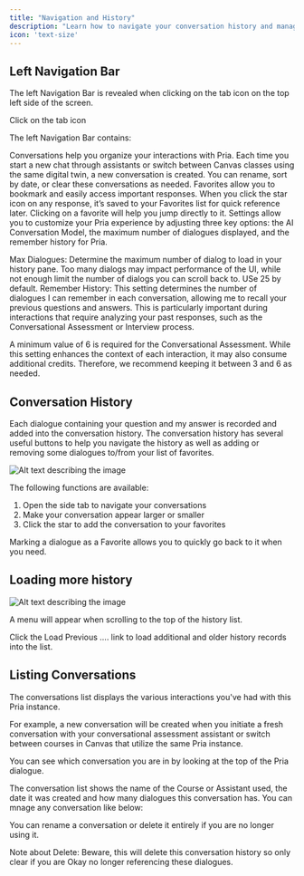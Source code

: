 ```yaml
---
title: "Navigation and History"
description: "Learn how to navigate your conversation history and manage your interactions with Praxis AI."
icon: 'text-size'
---
```



## Left Navigation Bar


The left Navigation Bar is revealed when clicking on the tab icon on the top left side of the screen.


Click on the tab icon


The left Navigation Bar contains:

<AccordionGroup>
<Accordion title="Conversations" icon="message">
Conversations help you organize your interactions with Pria. Each time you start a new chat through assistants or switch between Canvas classes using the same digital twin, a new conversation is created. You can rename, sort by date, or clear these conversations as needed.

</Accordion>
<Accordion title="Favorites" icon="message">
Favorites allow you to bookmark and easily access important responses. When you click the star icon on any response, it’s saved to your Favorites list for quick reference later. Clicking on a favorite will help you jump directly to it.

</Accordion>
<Accordion title="Settings" icon="message">
Settings allow you to customize your Pria experience by adjusting three key options: the AI Conversation Model, the maximum number of dialogues displayed, and the remember history for Pria.

</Accordion>
</AccordionGroup>





Max Dialogues:	Determine the maximum number of dialog to load in your history pane. Too many dialogs may impact performance of the UI, while not enough limit the number of dialogs you can scroll back to. USe 25 by default.
Remember History:	This setting determines the number of dialogues I can remember in each conversation, allowing me to recall your previous questions and answers. This is particularly important during interactions that require analyzing your past responses, such as the Conversational Assessment or Interview process.

A minimum value of 6 is required for the Conversational Assessment. While this setting enhances the context of each interaction, it may also consume additional credits. Therefore, we recommend keeping it between 3 and 6 as needed.



## Conversation History

Each dialogue containing your question and my answer is recorded and added into the conversation history. The conversation history has several useful buttons to help you navigate the history as well as adding or removing some dialogues to/from your list of favorites.

![Alt text describing the image](/images/guides/interface/conversation-history.webp)

The following functions are available:

1. Open the side tab to navigate your conversations
2. Make your conversation appear larger or smaller
3. Click the star to add the conversation to your favorites

Marking a dialogue as a Favorite allows you to quickly go back to it when you need.

## Loading more history

![Alt text describing the image](/images/guides/interface/conversation-history-more.webp)

A menu will appear when scrolling to the top of the history list.


Click the Load Previous …. link to load additional and older history records into the list.



## Listing Conversations

The conversations list displays the various interactions you've had with this Pria instance.


For example, a new conversation will be created when you initiate a fresh conversation with your conversational assessment assistant or switch between courses in Canvas that utilize the same Pria instance.

You can see which conversation you are in by looking at the top of the Pria dialogue.


The conversation list shows the name of the Course or Assistant used, the date it was created and how many dialogues this conversation has. You can mnage any conversation like below:


You can rename a conversation or delete it entirely if you are no longer using it.


<Danger>Note about Delete: Beware, this will delete this conversation history so only clear if you are Okay no longer referencing these dialogues.</Danger>

